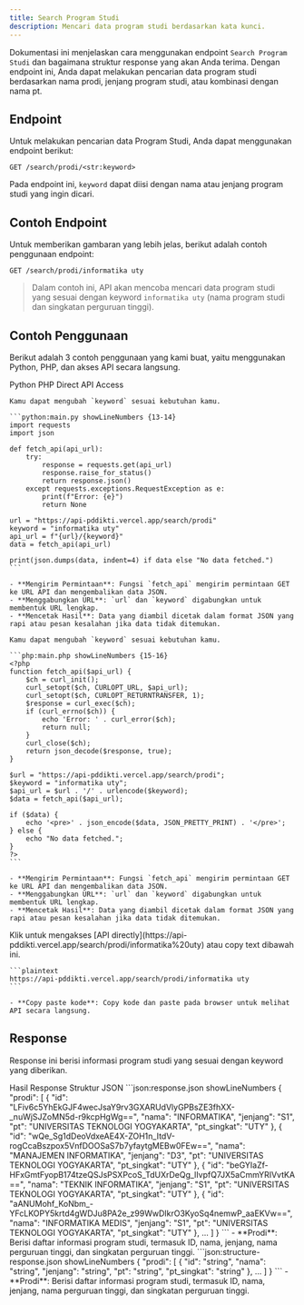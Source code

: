 ```yaml
---
title: Search Program Studi
description: Mencari data program studi berdasarkan kata kunci.
---
```


Dokumentasi ini menjelaskan cara menggunakan endpoint `Search Program Studi` dan bagaimana struktur response yang akan Anda terima. Dengan endpoint ini, Anda dapat melakukan pencarian data program studi berdasarkan nama prodi, jenjang program studi, atau kombinasi dengan nama pt.

## Endpoint

Untuk melakukan pencarian data Program Studi, Anda dapat menggunakan endpoint berikut:

```plaintext
GET /search/prodi/<str:keyword>
```

Pada endpoint ini, `keyword` dapat diisi dengan nama atau jenjang program studi yang ingin dicari.

## Contoh Endpoint

Untuk memberikan gambaran yang lebih jelas, berikut adalah contoh penggunaan endpoint:

```plaintext
GET /search/prodi/informatika uty
```

> Dalam contoh ini, API akan mencoba mencari data program studi yang sesuai dengan keyword `informatika uty` (nama program studi dan singkatan perguruan tinggi).

## Contoh Penggunaan

Berikut adalah 3 contoh penggunaan yang kami buat, yaitu menggunakan Python, PHP, dan akses API secara langsung.

<Tabs defaultValue="python" className="pt-5 pb-1">
  <TabsList>
    <TabsTrigger value="python">Python</TabsTrigger>
    <TabsTrigger value="php">PHP</TabsTrigger>
    <TabsTrigger value="direct">Direct API Access</TabsTrigger>
  </TabsList>
  <TabsContent value="python">

    Kamu dapat mengubah `keyword` sesuai kebutuhan kamu.

    ```python:main.py showLineNumbers {13-14}
    import requests
    import json

    def fetch_api(api_url):
        try:
            response = requests.get(api_url)
            response.raise_for_status()
            return response.json()
        except requests.exceptions.RequestException as e:
            print(f"Error: {e}")
            return None

    url = "https://api-pddikti.vercel.app/search/prodi"
    keyword = "informatika uty"
    api_url = f"{url}/{keyword}"
    data = fetch_api(api_url)

    print(json.dumps(data, indent=4) if data else "No data fetched.")
    ```

    - **Mengirim Permintaan**: Fungsi `fetch_api` mengirim permintaan GET ke URL API dan mengembalikan data JSON.
    - **Menggabungkan URL**: `url` dan `keyword` digabungkan untuk membentuk URL lengkap.
    - **Mencetak Hasil**: Data yang diambil dicetak dalam format JSON yang rapi atau pesan kesalahan jika data tidak ditemukan.
  </TabsContent>
  <TabsContent value="php">

    Kamu dapat mengubah `keyword` sesuai kebutuhan kamu.

    ```php:main.php showLineNumbers {15-16}
    <?php
    function fetch_api($api_url) {
        $ch = curl_init();
        curl_setopt($ch, CURLOPT_URL, $api_url);
        curl_setopt($ch, CURLOPT_RETURNTRANSFER, 1);
        $response = curl_exec($ch);
        if (curl_errno($ch)) {
            echo 'Error: ' . curl_error($ch);
            return null;
        }
        curl_close($ch);
        return json_decode($response, true);
    }

    $url = "https://api-pddikti.vercel.app/search/prodi";
    $keyword = "informatika uty";
    $api_url = $url . '/' . urlencode($keyword);
    $data = fetch_api($api_url);

    if ($data) {
        echo '<pre>' . json_encode($data, JSON_PRETTY_PRINT) . '</pre>';
    } else {
        echo "No data fetched.";
    }
    ?>
    ```

    - **Mengirim Permintaan**: Fungsi `fetch_api` mengirim permintaan GET ke URL API dan mengembalikan data JSON.
    - **Menggabungkan URL**: `url` dan `keyword` digabungkan untuk membentuk URL lengkap.
    - **Mencetak Hasil**: Data yang diambil dicetak dalam format JSON yang rapi atau pesan kesalahan jika data tidak ditemukan.
  </TabsContent>
  <TabsContent value="direct">
    Klik untuk mengakses [API directly](https://api-pddikti.vercel.app/search/prodi/informatika%20uty) atau copy text dibawah ini.

    ```plaintext
    https://api-pddikti.vercel.app/search/prodi/informatika uty
    ```

    - **Copy paste kode**: Copy kode dan paste pada browser untuk melihat API secara langsung.
  </TabsContent>
</Tabs>

## Response

Response ini berisi informasi program studi yang sesuai dengan keyword yang diberikan.

<Tabs defaultValue="hasil" className="pt-5 pb-1">
  <TabsList>
    <TabsTrigger value="hasil">Hasil Response</TabsTrigger>
    <TabsTrigger value="struktur">Struktur JSON</TabsTrigger>
  </TabsList>
  <TabsContent value="hasil">
    ```json:response.json showLineNumbers
    {
      "prodi": [
        {
          "id": "LFiv6c5YhEkGJF4wecJsaY9rv3GXARUdVlyGPBsZE3fhXX-_nuWjSJZoMN5d-r9kcpHgWg==",
          "nama": "INFORMATIKA",
          "jenjang": "S1",
          "pt": "UNIVERSITAS TEKNOLOGI YOGYAKARTA",
          "pt_singkat": "UTY"
        },
        {
          "id": "wQe_Sg1dDeoVdxeAE4X-ZOH1n_ItdV-rogCcaBszpox5VnfDOOSaS7b7yfaytgMEBw0FEw==",
          "nama": "MANAJEMEN INFORMATIKA",
          "jenjang": "D3",
          "pt": "UNIVERSITAS TEKNOLOGI YOGYAKARTA",
          "pt_singkat": "UTY"
        },
        {
          "id": "beGYIaZf-HFxGmtFyopB174tzeQSJsPSXPcoS_TdUXrDeQg_lIvpfQ7JX5aCmmYRIVvtKA==",
          "nama": "TEKNIK INFORMATIKA",
          "jenjang": "S1",
          "pt": "UNIVERSITAS TEKNOLOGI YOGYAKARTA",
          "pt_singkat": "UTY"
        },
         {
          "id": "aANUMohf_KoNbm_-YFcLKOPY5krtd4gWDJu8PA2e_z99WwDIkrO3KyoSq4nemwP_aaEKVw==",
          "nama": "INFORMATIKA MEDIS",
          "jenjang": "S1",
          "pt": "UNIVERSITAS TEKNOLOGI YOGYAKARTA",
          "pt_singkat": "UTY"
        },
        ...
      ]
    }
    ```
    - **Prodi**: Berisi daftar informasi program studi, termasuk ID, nama, jenjang, nama perguruan tinggi, dan singkatan perguruan tinggi.
  </TabsContent>
  <TabsContent value="struktur">
    ```json:structure-response.json showLineNumbers
    {
      "prodi": [
        {
          "id": "string",
          "nama": "string",
          "jenjang": "string",
          "pt": "string",
          "pt_singkat": "string"
        },
        ...
      ]
    }
    ```
    - **Prodi**: Berisi daftar informasi program studi, termasuk ID, nama, jenjang, nama perguruan tinggi, dan singkatan perguruan tinggi.
  </TabsContent>
</Tabs>